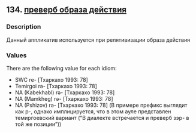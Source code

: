 ## 134. <a href =  'https://agricolamz.github.io/The_Circassian_Isoglosses_Database/134.html'>преверб образа действия</a>
### Description

Данный аппликатив используется при релятивизации образа действия

### Values
There are the following value for each idiom:

* SWC  re- [Тхаркахо 1993: 78] 
* Temirgoi  rə- [Тхаркахо 1993: 78] 
* NA (Kabekhabl) rə- [Тхаркахо 1993: 78] 
* NA (Mamkheg) rə- [Тхаркахо 1993: 78] 
* NA (Pshizov) rə- [Тхаркахо 1993: 78] (В примере префикс выглядит как р-, однако имплицируется, что в этом ауле представлен темиргоевский вариант ("В диалекте встречается и преверб зэр- в той же позиции"))

